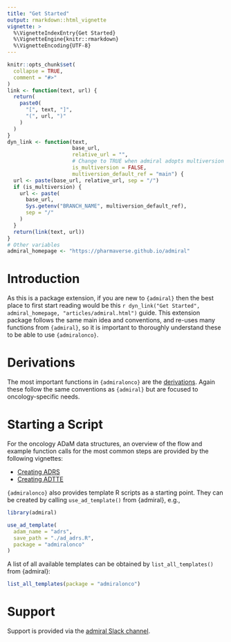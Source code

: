 ```yaml
---
title: "Get Started"
output: rmarkdown::html_vignette
vignette: >
  %\VignetteIndexEntry{Get Started}
  %\VignetteEngine{knitr::rmarkdown}
  %\VignetteEncoding{UTF-8}
---
```


```r
knitr::opts_chunk$set(
  collapse = TRUE,
  comment = "#>"
)
link <- function(text, url) {
  return(
    paste0(
      "[", text, "]",
      "(", url, ")"
    )
  )
}
dyn_link <- function(text,
                     base_url,
                     relative_url = "",
                     # Change to TRUE when admiral adopts multiversion docs
                     is_multiversion = FALSE,
                     multiversion_default_ref = "main") {
  url <- paste(base_url, relative_url, sep = "/")
  if (is_multiversion) {
    url <- paste(
      base_url,
      Sys.getenv("BRANCH_NAME", multiversion_default_ref),
      sep = "/"
    )
  }
  return(link(text, url))
}
# Other variables
admiral_homepage <- "https://pharmaverse.github.io/admiral"
```

# Introduction

As this is a package extension, if you are new to `{admiral}` then the best place to first start
reading would be this `r dyn_link("Get Started", admiral_homepage, "articles/admiral.html")`
guide. This extension package follows the same main idea and conventions, and re-uses many
functions from `{admiral}`, so it is important to thoroughly understand these to be able to
use `{admiralonco}`.

# Derivations

The most important functions in `{admiralonco}` are the
[derivations](../reference/index.html#section-derivations). Again these follow the same
conventions as `{admiral}` but are focused to oncology-specific needs.

# Starting a Script

For the oncology ADaM data structures, an overview of the flow and example function calls
for the most common steps are provided by the following vignettes:

- [Creating ADRS](adrs.html)
- [Creating ADTTE](adtte.html)

`{admiralonco}` also provides template R scripts as a starting point. They can be
created by calling `use_ad_template()` from {admiral}, e.g.,

```r
library(admiral)
```

```r
use_ad_template(
  adam_name = "adrs",
  save_path = "./ad_adrs.R",
  package = "admiralonco"
)
```

A list of all available templates can be obtained by `list_all_templates()`
from {admiral}:

```r
list_all_templates(package = "admiralonco")
```

# Support

Support is provided via the [admiral Slack
channel](https://app.slack.com/client/T028PB489D3/C02M8KN8269).
